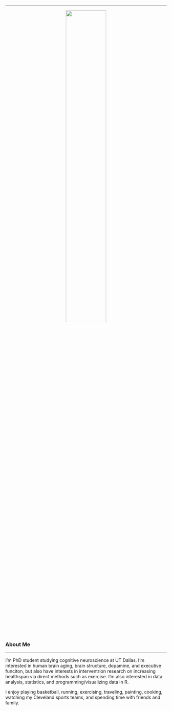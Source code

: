 
---


<center>
![](ggm2.png){
width=50% }
</center>


### About Me

---
I'm PhD student studying cognitive neuroscience at UT Dallas. I'm interested in human brain aging, brain structure, dopamine, and executive funciton, but also have interests in interventrion research on increasing healthspan via direct methods such as exercise. I'm also interested in data analysis, statistics, and programming/visualizing data in R. 

I enjoy playing basketball, running, exercising, traveling, painting, cooking, watching my Cleveland sports teams, and spending time with friends and family. 




